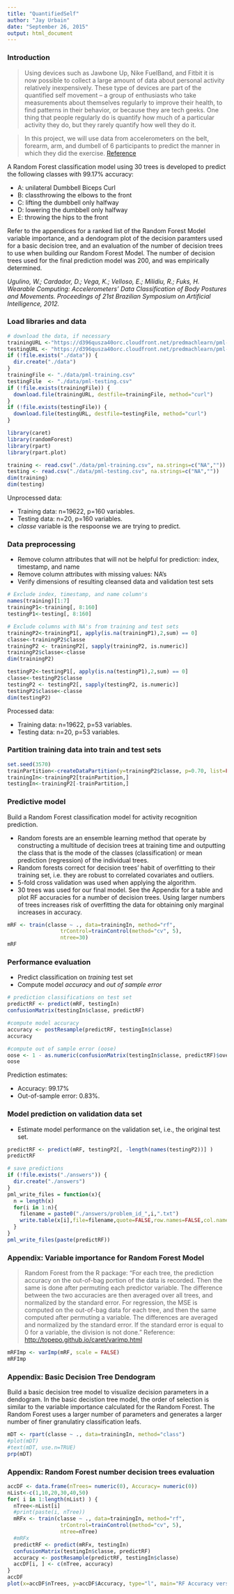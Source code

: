 ```yaml
---
title: "QuantifiedSelf"
author: "Jay Urbain"
date: "September 26, 2015"
output: html_document
---
```

### Introduction

> Using devices such as Jawbone Up, Nike FuelBand, and Fitbit it is now possible to collect a large amount of data about personal activity relatively inexpensively. These type of devices are part of the quantified self movement – a group of enthusiasts who take measurements about themselves regularly to improve their health, to find patterns in their behavior, or because they are tech geeks. One thing that people regularly do is quantify how much of a particular activity they do, but they rarely quantify how well they do it.

> In this project, we will use data from accelerometers on the belt, forearm, arm, and dumbell of 6 participants to predict the manner in which they did the exercise. [Reference](http://groupware.les.inf.puc-rio.br/har#ixzz3msAKESdA) 

A Random Forest classification model using 30 trees is developed to predict the following classes with $99.17$% accuracy:

- A: unilateral Dumbbell Biceps Curl
- B: classthrowing the elbows to the front 
- C: lifting the dumbbell only halfway 
- D: lowering the dumbbell only halfway
- E: throwing the hips to the front

Refer to the appendices for a ranked list of the Random Forest Model variable importance, and a dendogram plot of the decision paramters used for a basic decision tree, and an evaluation of the number of decision trees to use when building our Random Forest Model. The number of decision trees used for the final prediction model was $200$, and was empirically determined.

*Ugulino, W.; Cardador, D.; Vega, K.; Velloso, E.; Milidiu, R.; Fuks, H. Wearable Computing: Accelerometers' Data Classification of Body Postures and Movements. Proceedings of 21st Brazilian Symposium on Artificial Intelligence, 2012.*  

### Load libraries and data

```r
# download the data, if necessary
trainingURL <-"https://d396qusza40orc.cloudfront.net/predmachlearn/pml-training.csv"
testingURL <- "https://d396qusza40orc.cloudfront.net/predmachlearn/pml-testing.csv"
if (!file.exists("./data")) {
  dir.create("./data")
}
trainingFile <- "./data/pml-training.csv"
testingFile  <- "./data/pml-testing.csv"
if (!file.exists(trainingFile)) {
  download.file(trainingURL, destfile=trainingFile, method="curl")
}
if (!file.exists(testingFile)) {
  download.file(testingURL, destfile=testingFile, method="curl")
}
```
```r
library(caret)
library(randomForest)
library(rpart)
library(rpart.plot)
```
```r
training <- read.csv("./data/pml-training.csv", na.strings=c("NA",""))
testing <- read.csv("./data/pml-testing.csv", na.strings=c("NA",""))
dim(training)
dim(testing)
```
Unprocessed data:

- Training data: n=19622, p=160 variables. 
- Testing data: n=20, p=160 variables. 
- *classe* variable is the respoonse we are trying to predict.

### Data preprocessing 

- Remove column attributes that will not be helpful for prediction: index, timestamp, and name 
- Remove column attributes with missing values: NA's
- Verify dimensions of resulting cleansed data and validation test sets

```r
# Exclude index, timestamp, and name column's
names(training)[1:7]
trainingP1<-training[, 8:160]
testingP1<-testing[, 8:160]

# Exclude columns with NA's from training and test sets
trainingP2<-trainingP1[, apply(is.na(trainingP1),2,sum) == 0]
classe<-trainingP2$classe
trainingP2 <- trainingP2[, sapply(trainingP2, is.numeric)]
trainingP2$classe<-classe
dim(trainingP2)

testingP2<-testingP1[, apply(is.na(testingP1),2,sum) == 0]
classe<-testingP2$classe
testingP2 <- testingP2[, sapply(testingP2, is.numeric)]
testingP2$classe<-classe
dim(testingP2)
```
Processed data:

- Training data: n=19622, p=53 variables. 
- Testing data: n=20, p=53 variables. 

### Partition training data into train and test sets
```r
set.seed(3570)
trainPartition<-createDataPartition(y=trainingP2$classe, p=0.70, list=FALSE)
trainingIn<-trainingP2[trainPartition,]
testingIn<-trainingP2[-trainPartition,]
```

### Predictive model

Build a Random Forest classification model for activity recognition prediction.

- Random forests are an ensemble learning method that operate by constructing a multitude of decision trees at training time and outputting the class that is the mode of the classes (classification) or mean prediction (regression) of the individual trees. 
- Random forests correct for decision trees' habit of overfitting to their training set, i.e. they are robust to correlated covariates and outliers.
- 5-fold cross validation was used when applying the algorithm.
- 30 trees was used for our final model. See the Appendix for a table and plot RF accuracies for a number of decision trees. Using larger numbers of trees increases risk of overfitting the data for obtaining only marginal increases in accuracy.

```r
mRF <- train(classe ~ ., data=trainingIn, method="rf", 
                 trControl=trainControl(method="cv", 5), 
                 ntree=30)
mRF
```

### Performance evaluation 
- Predict classification on *training* test set
- Compute model *accuracy* and *out of sample error*
```r
# prediction classifications on test set
predictRF <- predict(mRF, testingIn)
confusionMatrix(testingIn$classe, predictRF)

#compute model accuracy 
accuracy <- postResample(predictRF, testingIn$classe)
accuracy

#compute out of sample error (oose)
oose <- 1 - as.numeric(confusionMatrix(testingIn$classe, predictRF)$overall[1])
oose
```
Prediction estimates:

- Accuracy: $99.17$%
- Out-of-sample error: $0.83$%.

### Model prediction on validation data set
- Estimate model performance on the validation set, i.e., the original test set.

```r
predictRF <- predict(mRF, testingP2[, -length(names(testingP2))] )
predictRF

# save predictions
if (!file.exists("./answers")) {
  dir.create("./answers")
}
pml_write_files = function(x){
  n = length(x)
  for(i in 1:n){
    filename = paste0("./answers/problem_id_",i,".txt")
    write.table(x[i],file=filename,quote=FALSE,row.names=FALSE,col.names=FALSE)
  }
}
pml_write_files(paste(predictRF))
```

### Appendix: Variable importance for Random Forest Model

> Random Forest from the R package: "For each tree, the prediction accuracy on the out-of-bag portion of the data is recorded. Then the same is done after permuting each predictor variable. The difference between the two accuracies are then averaged over all trees, and normalized by the standard error. For regression, the MSE is computed on the out-of-bag data for each tree, and then the same computed after permuting a variable. The differences are averaged and normalized by the standard error. If the standard error is equal to 0 for a variable, the division is not done."
Reference: [http://topepo.github.io/caret/varimp.html](http://topepo.github.io/caret/varimp.html)

```r
mRFImp <- varImp(mRF, scale = FALSE)
mRFImp
```

### Appendix: Basic Decision Tree Dendogram

Build a basic decision tree model to visualize decision parameters in a dendogram. In the basic decistion tree model, the order of selection is similar to the variable importance calculated for the Random Forest. The Random Forest uses a larger number of parameters and generates a larger number of finer granulatiry classification leafs.

```r
mDT <- rpart(classe ~ ., data=trainingIn, method="class")
#plot(mDT)
#text(mDT, use.n=TRUE)
prp(mDT) 
```

### Appendix: Random Forest number decision trees evaluation
```r
accDF <- data.frame(nTrees= numeric(0), Accuracy= numeric(0))
nList<-c(1,10,20,30,40,50)
for( i in 1:length(nList) ) {
  nTree<-nList[i]
  #print(paste(i, nTree))
  mRFx <- train(classe ~ ., data=trainingIn, method="rf", 
                 trControl=trainControl(method="cv", 5), 
                 ntree=nTree)
  #mRFx
  predictRF <- predict(mRFx, testingIn)
  confusionMatrix(testingIn$classe, predictRF)
  accuracy <- postResample(predictRF, testingIn$classe)
  accDF[i, ] <- c(nTree, accuracy)
}
accDF
plot(x=accDF$nTrees, y=accDF$Accuracy, type="l", main="RF Accuracy versus Number of Trees", xlab="nTrees", ylab="Accuracy", col="red", ylim=c(0.9,1.0))
```
